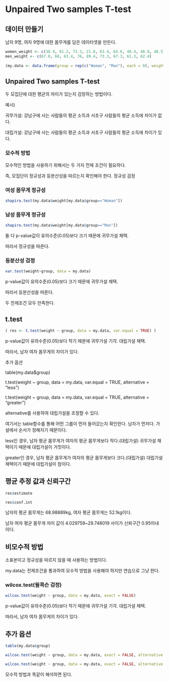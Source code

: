 # Unpaired Two samples T-test

## 데이터 만들기
남자 9명, 여자 9명에 대한 몸무게를 담은 데이터셋을 만든다.

``` {R}
women_weight <- c(38.9, 61.2, 73.3, 21.8, 63.4, 64.6, 48.4, 48.8, 48.5)
men_weight <- c(67.8, 60, 63.4, 76, 89.4, 73.3, 67.3, 61.3, 62.4)
    
(my.data <- data.frame(group = rep(c("Woman", "Man"), each = 9), weight = c(women_weight,  men_weight) ) )
```


## Unpaired Two samples T-test

두 모집단에 대한 평균의 차이가 있는지 검정하는 방법이다.

예시)

귀무가설: 강남구에 사는 사람들의 평균 소득과 서초구 사람들의 평균 소득에 차이가 없다.

대립가설: 강남구에 사는 사람들의 평균 소득과 서초구 사람들의 평균 소득에 차이가 있다.


### 모수적 방법
모수적인 방법을 사용하기 위해서는 두 가지 전제 조건이 필요하다.

즉, 모집단이 정규성과 등분산성을 따르는지 확인해야 한다.
정규성 검정

### 여성 몸무게 정규성

``` {R}
shapiro.test(my.data$weight[my.data$group=="Woman"])
``` 

### 남성 몸무게 정규성

``` {R}
shapiro.test(my.data$weight[my.data$group=="Man"])
```

둘 다 p-value값이 유의수준(0.05)보다 크기 때문에 귀무가설 채택.

따라서 정규성을 따른다.



### 등분산성 검정

``` {R}
var.test(weight~group, data = my.data)
```


p-value값이 유의수준(0.05)보다 크기 때문에 귀무가설 채택.

따라서 등분산성을 따른다.


두 전제조건 모두 만족한다.



## t.test
``` {R}
( res <- t.test(weight ~ group, data = my.data, var.equal = TRUE) )
```

p-value값이 유의수준(0.05)보다 작기 때문에 귀무가설 기각. 대립가설 채택.

따라서, 남자 여자 몸무게의 차이가 있다.


추가 옵션

table(my.data$group)

t.test(weight ~ group, data = my.data, var.equal = TRUE, alternative = "less")

t.test(weight ~ group, data = my.data, var.equal = TRUE, alternative = "greater")

alternative를 사용하여 대립가설을 조정할 수 있다.

여기서는 table함수를 통해 어떤 그룹이 먼저 들어갔는지 확인한다. 남자가 먼저다. 가설에서 순서가 정해지기 때문이다.

less인 경우, 남자 평균 몸무게가 여자의 평균 몸무게보다 작다.(대립가설) 귀무가설 채택이기 때문에 대립가설이 거짓이다.

greater인 경우, 남자 평균 몸무게가 여자의 평균 몸무게보다 크다.(대립가설) 대립가설 채택이기 때문에 대립가설이 참이다.


## 평균 추정 값과 신뢰구간

``` {R}
res$estimate
```

``` {R}
res$conf.int
```

남자의 평균 몸무게는 68.98889kg, 여자 평균 몸무게는 52.1kg이다.

남자 여자 평균 몸무게 차이 값이 4.029759~29.748019 사이가 신뢰구간 0.95이내 이다.



## 비모수적 방법
소표본이고 정규성을 따르지 않을 때 사용하는 방법이다.

my.data는 전제조건을 통과하여 모수적 방법을 사용해야 하지만 연습으로 그냥 한다.

### wilcox.test(윌콕슨 검정)

``` {R}
wilcox.test(weight ~ group, data = my.data, exact = FALSE)
```

p-value값이 유의수준(0.05)보다 작기 때문에 귀무가설 기각. 대립가설 채택.

따라서, 남자 여자 몸무게의 차이가 있다.

## 추가 옵션

``` {R}
table(my.data$group)

wilcox.test(weight ~ group, data = my.data, exact = FALSE, alternative = "less")

wilcox.test(weight ~ group, data = my.data, exact = FALSE, alternative = "greater")
``` 


모수적 방법과 똑같이 해석하면 된다.


